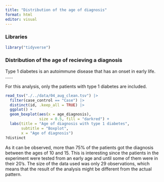 ```yaml
---
title: "Distribution of the age of diagnosis"
format: html
editor: visual
---
```


### Libraries

```r
library("tidyverse")
```

### Distribution of the age of recieving a diagnosis

Type 1 diabetes is an autoimmune disease that has an onset in early life. ......

For this analysis, only the patients with type 1 diabetes are included.

```r
read_tsv("./../data/04_aug_clean.tsv") |>
  filter(case_control == "Case") |>
  distinct(id, .keep_all = TRUE) |>
  ggplot() +
  geom_boxplot(aes(x = age_diagnosis),
               size = 0.5, fill = "darkred") +
  labs(title = "Age of diagnosis with type 1 diabetes",
       subtitle = "Boxplot",
       x = "Age of diagnosis")
?distinct
```

As it can be observed, more than 75% of the patients got the diagnosis between the ages of 10 and 15. This is interesting since the patients in the experiment were tested from an early age and until some of them were in their 20's. The size of the data used was only 29 observations, which means that the result of the analysis might be different from the actual pattern.
